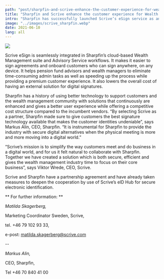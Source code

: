 ```yaml
---
path: "post/sharpfin-and-scrive-enhance-the-customer-experience-for-wealth-managers"
title: "Sharpfin and Scrive enhance the customer experience for Wealth Managers"
intro: "Sharpfin has successfully launched Scrive’s eSign service as an integrated part of its Wealth Management Suite. The first Wealth Managers are already connected, offering their customers a digital and seamless service experience."
image: "../images/scrive_sharpfin.webp"
date: 2021-06-10
lang: all
---
```


![](../images/scrive_sharpfin.webp)

Scrive eSign is seamlessly integrated in Sharpfin’s cloud-based Wealth Management suite and Advisory Service workflows.
It makes it easier to sign agreements and onboard customers who can sign anywhere, on any device.
It helps pension fund advisors and wealth managers to eliminate time-consuming admin tasks as well as speeding up the process while providing a premium customer experience.
It also lowers the overall cost of having an external solution for digital signatures.


Sharpfin has a history of using better technology to support customers and the wealth management community with solutions that continuously are enhanced and gives a better user experience while offering a competitive cost structure compared to the incumbent vendors.
“By selecting Scrive as a partner, Sharpfin made sure to give customers the best signature technology available that makes the customer identities undeniable”, says Markus Alin, CEO, Sharpfin.
“It is instrumental for Sharpfin to provide the industry with secure digital alternatives when the physical meeting is more and more moving into a digital world.”

“Scrive’s mission is to simplify the way customers meet and do business in a digital world, and for us it felt natural to collaborate with Sharpfin.
Together we have created a solution which is both secure, efficient and gives the wealth management industry time to focus on their core business”, says Viktor Wrede, CEO, Scrive.


Scrive and Sharpfin have a partnership agreement and have already taken measures to deepen the cooperation by use of Scrive’s eID Hub for secure electronic identification.


** For further information:  **

*Matilda Skagerberg,*

Marketing Coordinator Sweden, Scrive,

tel. +46 79 102 93 33,

e-post: matilda.skagerberg@scrive.com

--

*Markus Alin,*

CEO, Sharpfin,

Tel +46 70 840 41 00


